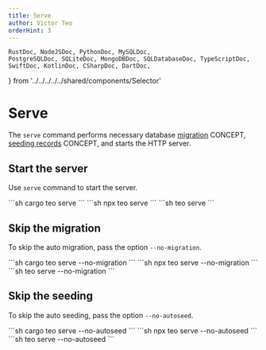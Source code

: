 ```yaml
---
title: Serve
author: Victor Teo
orderHint: 3
---
```


    RustDoc, NodeJSDoc, PythonDoc, MySQLDoc,
    PostgreSQLDoc, SQLiteDoc, MongoDBDoc, SQLDatabaseDoc, TypeScriptDoc,
    SwiftDoc, KotlinDoc, CSharpDoc, DartDoc,
} from '../../../../../shared/components/Selector'

# Serve

The `serve` command performs necessary database 
[migration](/concepts/components/teo-cli/migration)
<span className="concept">CONCEPT</span>, 
[seeding records](/concepts/components/teo-cli/seed)
<span className="concept">CONCEPT</span>, and starts the HTTP server.

## Start the server

Use `serve` command to start the server.

<RustDoc>
```sh
cargo teo serve
```
</RustDoc>
<NodeJSDoc>
```sh
npx teo serve
```
</NodeJSDoc>
<PythonDoc>
```sh
teo serve
```
</PythonDoc>

## Skip the migration

To skip the auto migration, pass the option `--no-migration`.

<RustDoc>
```sh
cargo teo serve --no-migration
```
</RustDoc>
<NodeJSDoc>
```sh
npx teo serve --no-migration
```
</NodeJSDoc>
<PythonDoc>
```sh
teo serve --no-migration
```
</PythonDoc>

## Skip the seeding

To skip the auto seeding, pass the option `--no-autoseed`.

<RustDoc>
```sh
cargo teo serve --no-autoseed
```
</RustDoc>
<NodeJSDoc>
```sh
npx teo serve --no-autoseed
```
</NodeJSDoc>
<PythonDoc>
```sh
teo serve --no-autoseed
```
</PythonDoc>

<PrevNext />